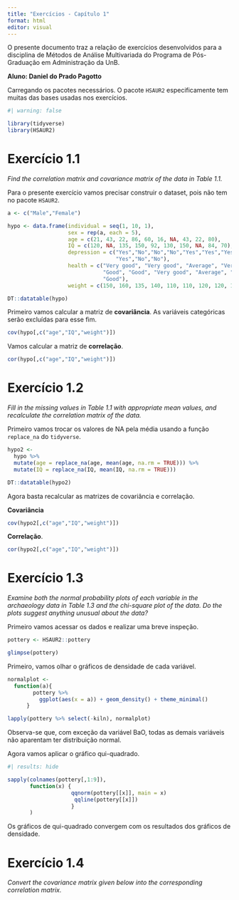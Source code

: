 ```yaml
---
title: "Exercícios - Capítulo 1"
format: html
editor: visual
---
```


O presente documento traz a relação de exercícios desenvolvidos para a disciplina de Métodos de Análise Multivariada do Programa de Pós-Graduação em Administração da UnB.

**Aluno: Daniel do Prado Pagotto**

Carregando os pacotes necessários. O pacote `HSAUR2` especificamente tem muitas das bases usadas nos exercícios.

```r
#| warning: false

library(tidyverse)
library(HSAUR2)

```

# Exercício 1.1

*Find the correlation matrix and covariance matrix of the data in Table 1.1.*

Para o presente exercício vamos precisar construir o dataset, pois não tem no pacote `HSAUR2`.

```r

a <- c("Male","Female")

hypo <- data.frame(individual = seq(1, 10, 1),
                   sex = rep(a, each = 5),
                   age = c(21, 43, 22, 86, 60, 16, NA, 43, 22, 80),
                   IQ = c(120, NA, 135, 150, 92, 130, 150, NA, 84, 70),
                   depression = c("Yes","No","No","No","Yes","Yes","Yes",
                                  "Yes","No","No"),
                   health = c("Very good", "Very good", "Average", "Very poor",
                              "Good", "Good", "Very good", "Average", "Average",
                              "Good"),
                   weight = c(150, 160, 135, 140, 110, 110, 120, 120, 105, 100))

DT::datatable(hypo)

```

Primeiro vamos calcular a matriz de **covariância**. As variáveis categóricas serão excluídas para esse fim.

```r

cov(hypo[,c("age","IQ","weight")])

```

Vamos calcular a matriz de **correlação**.

```r

cor(hypo[,c("age","IQ","weight")])

```

# Exercício 1.2

*Fill in the missing values in Table 1.1 with appropriate mean values, and recalculate the correlation matrix of the data.*

Primeiro vamos trocar os valores de NA pela média usando a função `replace_na` do `tidyverse`.

```r

hypo2 <- 
  hypo %>% 
  mutate(age = replace_na(age, mean(age, na.rm = TRUE))) %>% 
  mutate(IQ = replace_na(IQ, mean(IQ, na.rm = TRUE)))

DT::datatable(hypo2)

```

Agora basta recalcular as matrizes de covariância e correlação.

**Covariância**

```r

cov(hypo2[,c("age","IQ","weight")])

```

**Correlação**.

```r

cor(hypo2[,c("age","IQ","weight")])


```

# Exercício 1.3

*Examine both the normal probability plots of each variable in the
archaeology data in Table 1.3 and the chi-square plot of the data. Do the
plots suggest anything unusual about the data?*

Primeiro vamos acessar os dados e realizar uma breve inspeção.

```r

pottery <- HSAUR2::pottery

glimpse(pottery)

```

Primeiro, vamos olhar o gráficos de densidade de cada variável. 

```r

normalplot <- 
  function(a){
        pottery %>% 
          ggplot(aes(x = a)) + geom_density() + theme_minimal()
      }

lapply(pottery %>% select(-kiln), normalplot)


```

Observa-se que, com exceção da variável BaO, todas as demais variáveis não aparentam ter distribuição normal. 

Agora vamos aplicar o gráfico qui-quadrado. 


```r
#| results: hide

sapply(colnames(pottery[,1:9]), 
       function(x) {
                    qqnorm(pottery[[x]], main = x)
                     qqline(pottery[[x]])
                    }
       )


```


Os gráficos de qui-quadrado convergem com os resultados dos gráficos de densidade. 

# Exercício 1.4

*Convert the covariance matrix given below into the corresponding
correlation matrix.*


```r



```

